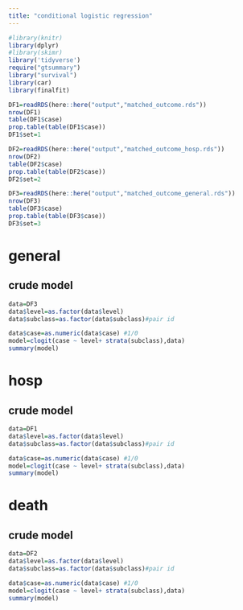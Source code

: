 ```yaml
---
title: "conditional logistic regression"
---
```


```r
#library(knitr)
library(dplyr)
#library(skimr)
library('tidyverse')
require("gtsummary")
library("survival")
library(car)
library(finalfit)
```

```r
DF1=readRDS(here::here("output","matched_outcome.rds"))
nrow(DF1)
table(DF1$case)
prop.table(table(DF1$case))
DF1$set=1

DF2=readRDS(here::here("output","matched_outcome_hosp.rds"))
nrow(DF2)
table(DF2$case)
prop.table(table(DF2$case))
DF2$set=2

DF3=readRDS(here::here("output","matched_outcome_general.rds"))
nrow(DF3)
table(DF3$case)
prop.table(table(DF3$case))
DF3$set=3


```





# general
##  crude model
```r
data=DF3
data$level=as.factor(data$level)
data$subclass=as.factor(data$subclass)#pair id

data$case=as.numeric(data$case) #1/0
model=clogit(case ~ level+ strata(subclass),data) 
summary(model)
```

# hosp
##  crude model
```r
data=DF1
data$level=as.factor(data$level)
data$subclass=as.factor(data$subclass)#pair id

data$case=as.numeric(data$case) #1/0
model=clogit(case ~ level+ strata(subclass),data) 
summary(model)
```


# death
##  crude model
```r
data=DF2
data$level=as.factor(data$level)
data$subclass=as.factor(data$subclass)#pair id

data$case=as.numeric(data$case) #1/0
model=clogit(case ~ level+ strata(subclass),data) 
summary(model)
```



